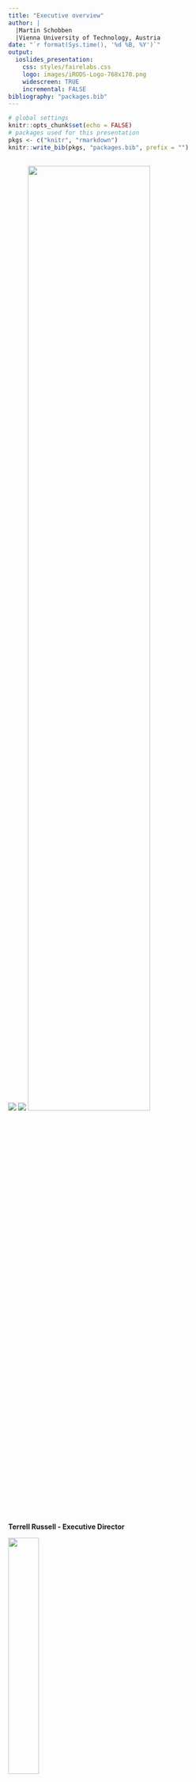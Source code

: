 ```yaml
---
title: "Executive overview"
author: | 
  |Martin Schobben
  |Vienna University of Technology, Austria
date: "`r format(Sys.time(), '%d %B, %Y')`"
output: 
  ioslides_presentation:
    css: styles/fairelabs.css
    logo: images/iRODS-Logo-768x170.png
    widescreen: TRUE
    incremental: FALSE
bibliography: "packages.bib"
---
```


```r
# global settings
knitr::opts_chunk$set(echo = FALSE)
# packages used for this presentation
pkgs <- c("knitr", "rmarkdown")
knitr::write_bib(pkgs, "packages.bib", prefix = "")
```


## {data-background=white .centered}

<div class="columns-2">

![](images/irods-irods-logo.png){width=70%K}
![](images/irods_renci.png){width=70%K}
![](images/irods_chapel_hill.png){width=70%}

<p class="forceBreak"></p>

**Terrell Russell - Executive Director**    

![](images/terrell.jpg){width=35%}     
**Kory Draughn - Chief Technologist**  

![](images/kory_draughn.png){width=35%}       

*A long list of current and former team members as well as outside collaborators.*

</div>

## {data-background=images/network-overview.png data-background-size=cover}

## What is iRODS

- **Distributed**
  + Runs on a laptop, a cluster, on premises or geographically distributed

- **Open Source** 
  + BSD-3 Licensed, install it today and try before you buy
  
- **Data Centric & Metadata Driven**
  + Insulate both your user and your data from your infrastructure
  
## iRODS as the Integration Layer {data-background=images/integration_layer.png data-background-size=70%}

## iRODS Core Competencies {data-background=images/core_comps.png data-background-size=50%}

## Data Virtualization {data-background=white}

<div class="columns-2">
  <center>
    ![](images/data-virt.png){width=50%}
  </center>

<p class="forceBreak"></p>

Combine various distributed storage technologies into a Unified Namespace

- Existing file systems
- Cloud storage
- On premises object storage
- Archival storage systems

*iRODS provides a logical view into the complex physical representation of your data, distributed geographically, and at scale*
</div>

## Projection of the Physical into the Logical {data-background=images/virtual_fsystem.png data-background-size=70%}

## Data Discovery {data-background=white}

<div class="columns-2">
  <center>
    ![](images/data-disc.png){width=50%}
  </center>

<p class="forceBreak"></p>

Attach metadata to any first class entity within the iRODS Zone

- Data Objects
- Collections
- Users
- Storage Resources
- The Namespace

*iRODS supports automated and user-provided metadata which makes your data and infrastructure more discoverable, operational, and valuable*
</div>

## Metadata Everywhere {data-background=images/meta-data.png data-background-size=68%}

## Workflow Automation {data-background=white}

<div class="columns-2">
  <center>
    ![](images/workflow_automat.png){width=50%}
  </center>

<p class="forceBreak"></p>

Policy Enforcement Points (PEPs) are triggered by every operation within the framework

- Authentication
- Storage
- Database Interaction
- Network Activity
- Extensible RPC API

*The iRODS rule engine framework provides the ability to capture
real world policy as computer actionable rules which may allow,
deny, or add context to operations within the system.*
</div>

## Dynamic Policy Enforcement {data-background=white data-background-size=cover}

![](images/pep.png){width=90%}

The iRODS rule may:

- restrict access
- log for audit and reporting
- provide additional context
- send a notification

## Secure Collaboration {data-background=white}

<div class="columns-2">
  <center>
    ![](images/sec-collab.png){width=50%}
  </center>

<p class="forceBreak"></p>

iRODS allows for collaboration across administrative boundaries after deployment

- No need for common infrastructure
- No need for shared funding
- Affords temporary collaborations

*iRODS provides the ability to federate namespaces across
organizations without pre-coordinated funding or effort.*
</div>

## References